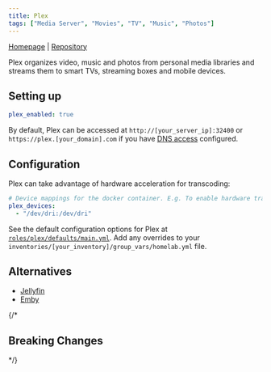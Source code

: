 ```yaml
---
title: Plex
tags: ["Media Server", "Movies", "TV", "Music", "Photos"]
---
```



[Homepage](https://www.plex.tv/) |
[Repository](https://github.com/linuxserver/docker-plex)

<Tags tags={frontmatter.tags} />

Plex organizes video, music and photos from personal media libraries and streams them to smart TVs, streaming boxes and mobile devices.

## Setting up

```yaml title="inventories/homelab/group_vars/homelab.yml"
plex_enabled: true
```

By default, Plex can be accessed at `http://[your_server_ip]:32400` or `https://plex.[your_domain].com` if you have [DNS access](../guides/dns-access) configured.

## Configuration

Plex can take advantage of hardware acceleration for transcoding:

```yaml title="inventories/homelab/group_vars/homelab.yml"
# Device mappings for the docker container. E.g. To enable hardware transcoding:
plex_devices:
  - "/dev/dri:/dev/dri"
```

See the default configuration options for Plex at [`roles/plex/defaults/main.yml`](https://github.com/Dylancyclone/ansible-homelab-orchestration/blob/main/roles/plex/defaults/main.yml).
Add any overrides to your `inventories/[your_inventory]/group_vars/homelab.yml` file.

## Alternatives

- [Jellyfin](./jellyfin)
- [Emby](./emby)

{/* 

## Breaking Changes

*/}
